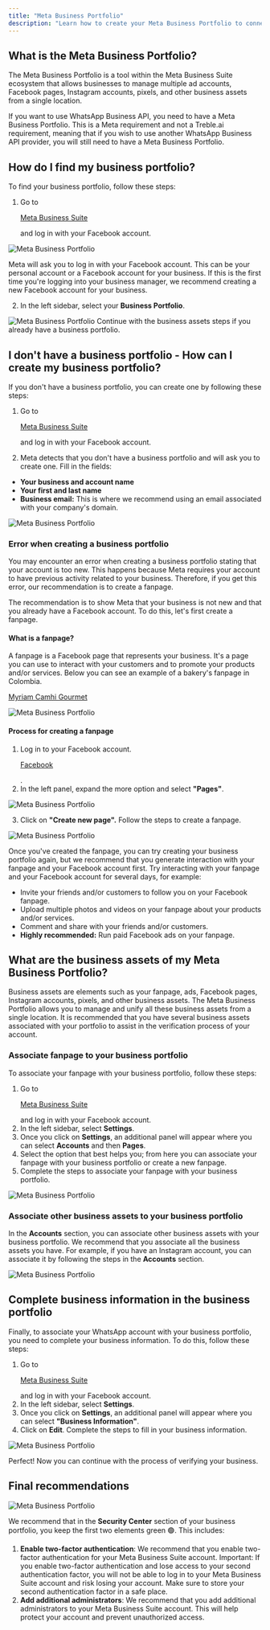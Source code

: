 ```yaml
---
title: "Meta Business Portfolio"
description: "Learn how to create your Meta Business Portfolio to connect your WhatsApp number to Treble.ai."
---
```


## What is the Meta Business Portfolio?

The Meta Business Portfolio is a tool within the Meta Business Suite ecosystem that allows businesses to manage multiple ad accounts, Facebook pages, Instagram accounts, pixels, and other business assets from a single location.

If you want to use WhatsApp Business API, you need to have a Meta Business Portfolio. This is a Meta requirement and not a Treble.ai requirement, meaning that if you wish to use another WhatsApp Business API provider, you will still need to have a Meta Business Portfolio.

## How do I find my business portfolio?

To find your business portfolio, follow these steps:

1. Go to <a class="article-link" href="https://business.facebook.com/business/login_page"><p>Meta Business Suite</p><Icon icon="arrow-up-right-from-square" iconType="solid" /></a> and log in with your Facebook account.

<img src="/images/business-manager-login.png" alt="Meta Business Portfolio" />

<Tip>Meta will ask you to log in with your Facebook account. This can be your personal account or a Facebook account for your business. If this is the first time you're logging into your business manager, we recommend creating a new Facebook account for your business.</Tip>

2. In the left sidebar, select your **Business Portfolio**.

<img src="/images/business-manager.png" alt="Meta Business Portfolio" />

<Card title="If you already have a business portfolio, click here" horizontal icon="diagram-next" href="#what-are-the-business-assets-of-my-meta-business-portfolio">
  Continue with the business assets steps if you already have a business portfolio.
</Card>

## I don't have a business portfolio - How can I create my business portfolio?

If you don't have a business portfolio, you can create one by following these steps:

1. Go to <a class="article-link" href="https://business.facebook.com/business/login_page"><p>Meta Business Suite</p><Icon icon="arrow-up-right-from-square" iconType="solid" /></a> and log in with your Facebook account.

2. Meta detects that you don't have a business portfolio and will ask you to create one. Fill in the fields:

- **Your business and account name**
- **Your first and last name**
- **Business email:** This is where we recommend using an email associated with your company's domain.

<img src="/images/create-business-manager.png" alt="Meta Business Portfolio" />

### Error when creating a business portfolio

You may encounter an error when creating a business portfolio stating that your account is too new. This happens because Meta requires your account to have previous activity related to your business. Therefore, if you get this error, our recommendation is to create a fanpage.

The recommendation is to show Meta that your business is not new and that you already have a Facebook account. To do this, let's first create a fanpage.

#### What is a fanpage?

A fanpage is a Facebook page that represents your business. It's a page you can use to interact with your customers and to promote your products and/or services. Below you can see an example of a bakery's fanpage in Colombia. <a class="article-link" href="https://web.facebook.com/myriamcamhicocinaypasteleria"><p>Myriam Camhi Gourmet</p><Icon icon="arrow-up-right-from-square" iconType="solid" /></a>

<img src="/images/ejemplo-fanpage.png" alt="Meta Business Portfolio" />

#### Process for creating a fanpage

1. Log in to your Facebook account. <a class="article-link" href="https://www.facebook.com/"><p>Facebook</p><Icon icon="arrow-up-right-from-square" iconType="solid" /></a>.
2. In the left panel, expand the more option and select **"Pages"**.

<img src="/images/create-fanpage.gif" alt="Meta Business Portfolio" />

3. Click on **"Create new page".** Follow the steps to create a fanpage.

<img src="/images/fanpage.png" alt="Meta Business Portfolio" />

Once you've created the fanpage, you can try creating your business portfolio again, but we recommend that you generate interaction with your fanpage and your Facebook account first. Try interacting with your fanpage and your Facebook account for several days, for example:

- Invite your friends and/or customers to follow you on your Facebook fanpage.
- Upload multiple photos and videos on your fanpage about your products and/or services.
- Comment and share with your friends and/or customers.
- **Highly recommended:** Run paid Facebook ads on your fanpage.

## What are the business assets of my Meta Business Portfolio?

Business assets are elements such as your fanpage, ads, Facebook pages, Instagram accounts, pixels, and other business assets. The Meta Business Portfolio allows you to manage and unify all these business assets from a single location. It is recommended that you have several business assets associated with your portfolio to assist in the verification process of your account.

### Associate fanpage to your business portfolio

To associate your fanpage with your business portfolio, follow these steps:

1. Go to <a class="article-link" href="https://business.facebook.com/"><p>Meta Business Suite</p><Icon icon="arrow-up-right-from-square" iconType="solid" /></a> and log in with your Facebook account.
2. In the left sidebar, select **Settings**.
3. Once you click on **Settings**, an additional panel will appear where you can select **Accounts** and then **Pages**.
4. Select the option that best helps you; from here you can associate your fanpage with your business portfolio or create a new fanpage.
5. Complete the steps to associate your fanpage with your business portfolio.

<img src="/images/associate-fanpage.gif" alt="Meta Business Portfolio" />

### Associate other business assets to your business portfolio

In the **Accounts** section, you can associate other business assets with your business portfolio. We recommend that you associate all the business assets you have. For example, if you have an Instagram account, you can associate it by following the steps in the **Accounts** section.

<img src="/images/add-insta.png" alt="Meta Business Portfolio" />

## Complete business information in the business portfolio

Finally, to associate your WhatsApp account with your business portfolio, you need to complete your business information. To do this, follow these steps:

1. Go to <a class="article-link" href="https://business.facebook.com/"><p>Meta Business Suite</p><Icon icon="arrow-up-right-from-square" iconType="solid" /></a> and log in with your Facebook account.
2. In the left sidebar, select **Settings**.
3. Once you click on **Settings**, an additional panel will appear where you can select **"Business Information"**.
4. Click on **Edit**. Complete the steps to fill in your business information.

<img src="/images/add-info.gif" alt="Meta Business Portfolio" />

<Check>Perfect! Now you can continue with the process of verifying your business.</Check>

## Final recommendations

<img src="/images/security-center.png" alt="Meta Business Portfolio" />

We recommend that in the **Security Center** section of your business portfolio, you keep the first two elements green 🟢. This includes:

1. **Enable two-factor authentication**: We recommend that you enable two-factor authentication for your Meta Business Suite account. Important: If you enable two-factor authentication and lose access to your second authentication factor, you will not be able to log in to your Meta Business Suite account and risk losing your account. Make sure to store your second authentication factor in a safe place.
2. **Add additional administrators**: We recommend that you add additional administrators to your Meta Business Suite account. This will help protect your account and prevent unauthorized access. 